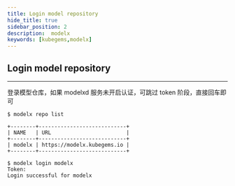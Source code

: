 ```yaml
---
title: Login model repository
hide_title: true
sidebar_position: 2
description:  modelx
keywords: [kubegems,modelx]
---
```


## Login model repository

--- 

登录模型仓库，如果 modelxd 服务未开启认证，可跳过 token 阶段，直接回车即可

```
$ modelx repo list

+--------+----------------------------+
| NAME   | URL                        |
+--------+----------------------------+
| modelx | https://modelx.kubegems.io |
+--------+----------------------------+

$ modelx login modelx 
Token:
Login successful for modelx
```

